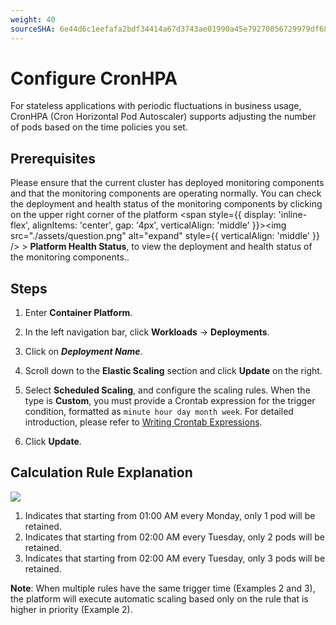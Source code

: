 ```yaml
---
weight: 40
sourceSHA: 6e44d6c1eefafa2bdf34414a67d3743ae01990a45e79270056729979df68fa11
---
```


# Configure CronHPA

For stateless applications with periodic fluctuations in business usage, CronHPA (Cron Horizontal Pod Autoscaler) supports adjusting the number of pods based on the time policies you set.

## Prerequisites

Please ensure that the current cluster has deployed monitoring components and that the monitoring components are operating normally. You can check the deployment and health status of the monitoring components by clicking on the upper right corner of the platform <span style={{ display: 'inline-flex', alignItems: 'center', gap: '4px', verticalAlign: 'middle' }}><img src="./assets/question.png" alt="expand" style={{ verticalAlign: 'middle' }} /> <span>  > **Platform Health Status**, to view the deployment and health status of the monitoring components.</span></span>.

## Steps

1. Enter **Container Platform**.

2. In the left navigation bar, click **Workloads** -> **Deployments**.

3. Click on ***Deployment Name***.

4. Scroll down to the **Elastic Scaling** section and click **Update** on the right.

5. Select **Scheduled Scaling**, and configure the scaling rules. When the type is **Custom**, you must provide a Crontab expression for the trigger condition, formatted as `minute hour day month week`. For detailed introduction, please refer to [Writing Crontab Expressions](../../../building_application/how_to/cronjob_rules.mdx).

6. Click **Update**.

## Calculation Rule Explanation

<img src="./assets/pod_scale_schedule.png" />

1. Indicates that starting from 01:00 AM every Monday, only 1 pod will be retained.
2. Indicates that starting from 02:00 AM every Tuesday, only 2 pods will be retained.
3. Indicates that starting from 02:00 AM every Tuesday, only 3 pods will be retained.

**Note**: When multiple rules have the same trigger time (Examples 2 and 3), the platform will execute automatic scaling based only on the rule that is higher in priority (Example 2).